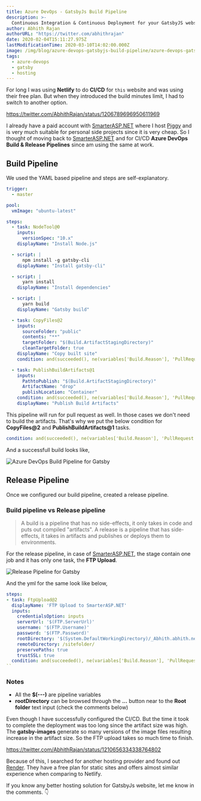 ```yaml
---
title: Azure DevOps - GatsbyJs Build Pipeline
description: >-
  Continuous Integration & Continuous Deployment for your GatsbyJS website using Azure Pipelines.
author: Abhith Rajan
authorURL: "https://twitter.com/abhithrajan"
date: 2020-02-04T15:11:27.975Z
lastModificationTime: 2020-03-10T14:02:00.000Z
image: /img/blog/azure-devops-gatsbyjs-build-pipeline/azure-devops-gatsbyjs-build-pipeline-cover.png
tags:
  - azure-devops
  - gatsby
  - hosting
---
```


For long I was using **Netlify** to do **CI/CD** for `this` website and was using their free plan. But when they introduced the build minutes limit, I had to switch to another option.

https://twitter.com/AbhithRajan/status/1206789696950611969

I already have a paid account with [SmarterASP.NET][1] where I host [Piggy][2] and is very much suitable for personal side projects since it is very cheap. So I thought of moving back to [SmarterASP.NET][1] and for CI/CD **Azure DevOps Build & Release Pipelines** since am using the same at work.

## Build Pipeline

We used the YAML based pipeline and steps are self-explanatory.

```yml
trigger:
  - master

pool:
  vmImage: "ubuntu-latest"

steps:
  - task: NodeTool@0
    inputs:
      versionSpec: "10.x"
    displayName: "Install Node.js"

  - script: |
      npm install -g gatsby-cli
    displayName: "Install gatsby-cli"

  - script: |
      yarn install
    displayName: "Install dependencies"

  - script: |
      yarn build
    displayName: "Gatsby build"

  - task: CopyFiles@2
    inputs:
      sourceFolder: "public"
      contents: "**"
      targetFolder: "$(Build.ArtifactStagingDirectory)"
      cleanTargetFolder: true
    displayName: "Copy built site"
    condition: and(succeeded(), ne(variables['Build.Reason'], 'PullRequest'))

  - task: PublishBuildArtifacts@1
    inputs:
      PathtoPublish: "$(Build.ArtifactStagingDirectory)"
      ArtifactName: "drop"
      publishLocation: "Container"
    condition: and(succeeded(), ne(variables['Build.Reason'], 'PullRequest'))
    displayName: "Publish Build Artifacts"
```

This pipeline will run for pull request as well. In those cases we don't need to build the artifacts. That's why we put the below condition for **CopyFiles@2** and **PublishBuildArtifacts@1** tasks.

```yml
condition: and(succeeded(), ne(variables['Build.Reason'], 'PullRequest'))
```

And a successfull build looks like,

![Azure DevOps Build Pipeline for Gatsby](../../static/img/blog/azure-devops-gatsbyjs-build-pipeline/gatsby-build.png)

## Release Pipeline

Once we configured our build pipeline, created a release pipeline.

### Build pipeline vs Release pipeline

> A build is a pipeline that has no side-effects, it only takes in code and puts out compiled "artifacts". A release is a pipeline that has side-effects, it takes in artifacts and publishes or deploys them to environments.

For the release pipeline, in case of [SmarterASP.NET][1], the stage contain one job and it has only one task, the **FTP Upload**.

![Release Pipeline for Gatsby](../../static/img/blog/azure-devops-gatsbyjs-build-pipeline/release-pipeline.png)

And the yml for the same look like below,

```yml
steps:
- task: FtpUpload@2
  displayName: 'FTP Upload to SmarterASP.NET'
  inputs:
    credentialsOption: inputs
    serverUrl: '$(FTP.ServerUrl)'
    username: '$(FTP.Username)'
    password: '$(FTP.Password)'
    rootDirectory: '$(System.DefaultWorkingDirectory)/_Abhith.abhith.net/drop'
    remoteDirectory: /sitefolder/
    preservePaths: true
    trustSSL: true
  condition: and(succeeded(), ne(variables['Build.Reason'], 'PullRequest'))
``
```

### Notes

- All the **\$(---)** are pipeline variables
- **rootDirectory** can be browsed through the **...** button near to the **Root folder** text input (check the comments below)

Even though I have successfully configured the CI/CD. But the time it took to complete the deployment was too long since the artifact size was high. The **gatsby-images** generate so many versions of the image files resulting increase in the artifact size. So the FTP upload takes so much time to finish.

https://twitter.com/AbhithRajan/status/1210656334338764802

Because of this, I searched for another hosting provider and found out [Render][3]. They have a free plan for static sites and offers almost similar experience when comparing to Netlify.

If you know any better hosting solution for GatsbyJs website, let me know in the comments. :point_down:

[1]: https://www.SmarterASP.NET/index?r=100571651
[2]: https://github.com/piggyvault/piggyvault
[3]: https://render.com
